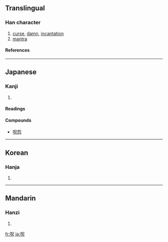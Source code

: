 {{see|咒}}

==Translingual==
===Han character===
{{Han char|rn=30|rad=口|as=05|sn=8|four=|canj=口口竹山 (RRHU)}}
# [[curse]], [[damn]], [[incantation]]
# [[mantra]]
====References====
{{Han ref|kx=0182.020|dkj=03443|dj=0401.020|hdz=10601.030|uh=546A|ud=21610}}
----
==Japanese==
===Kanji===
{{ja-kanji|grade=|rs=口05}}
# {{defn|Japanese}} 
====Readings====
{{ja-readings|on=[[じゅ]] (ju), [[しゅう]] (shū)|kun=[[のろう]] (norou), [[のろい]] (noroi)}}

====Compounds====
* [[呪怨]]
----
==Korean==
===Hanja===
{{ko-hanja|hangeul=[[주]]|rv=ju|mr=chu}}
# {{defn|Korean}}
----
==Mandarin==
===Hanzi===
{{cmn-hanzi|pin=[[zhòu]] ([[zhou4]])|wg=chou<sup>4</sup>}}
# {{defn|Mandarin}}

[[fr:呪]]
[[ja:呪]]